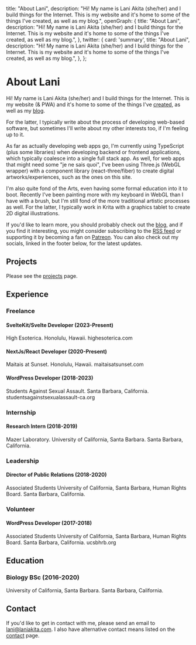   title: "About Lani",
  description: "Hi! My name is Lani Akita (she/her) and I build things for the Internet. This is my website and it's home to some of the things I've created, as well as my blog.",
  openGraph: {
    title: "About Lani",
    description: "Hi! My name is Lani Akita (she/her) and I build things for the Internet. This is my website and it's home to some of the things I've created, as well as my blog.",
  },
  twitter: {
    card: 'summary',
    title: "About Lani",
    description: "Hi! My name is Lani Akita (she/her) and I build things for the Internet. This is my website and it's home to some of the things I've created, as well as my blog.",
  },
};

# About Lani

Hi! My name is Lani Akita (she/her) and I build things for the Internet. This is my website (& PWA) and it's home to some of the things I've [created](/projects), as well as my [blog](/blog).

For the latter, I typically write about the process of developing web-based software, but sometimes I'll write about my other interests too, if I'm feeling up to it.

As far as actually developing web apps go, I'm currently using TypeScript (plus some libraries) when developing backend or frontend applications, which typically coalesce into a single full stack app. As well, for web apps that might need some "je ne sais quoi", I've been using Three.js (WebGL wrapper) with a component library (react-three/fiber) to create digital artworks/experiences, such as the ones on this site.

I'm also quite fond of the Arts, even having some formal education into it to boot. Recently I've been painting more with my keyboard in WebGL than I have with a brush, but I'm still fond of the more traditional artistic processes as well. For the latter, I typically work in Krita with a graphics tablet to create 2D digital illustrations.

If you'd like to learn more, you should probably check out the [blog](/blog), and if you find it interesting, you might consider subscribing to the [RSS feed](/rss.xml) or supporting it by becoming a fan on [Patreon](https://patreon.com/Lani_Akita). You can also check out my socials, linked in the footer below, for the latest updates.

## Projects

Please see the [projects](/projects) page.


## Experience

### Freelance

#### SvelteKit/Svelte Developer (2023-Present)

High Esoterica. Honolulu, Hawaii. highesoterica.com

#### NextJs/React Developer (2020-Present)

Maitais at Sunset. Honolulu, Hawaii. maitaisatsunset.com

#### WordPress Developer (2018-2023)

Students Against Sexual Assault. Santa Barbara, California. studentsagainstsexualassault-ca.org

### Internship

#### Research Intern (2018-2019)

Mazer Laboratory. University of California, Santa Barbara. Santa Barbara, California.

### Leadership

#### Director of Public Relations (2018-2020)

Associated Students University of California, Santa Barbara, Human Rights Board. Santa Barbara, California.

### Volunteer

#### WordPress Developer (2017-2018)

Associated Students University of California, Santa Barbara, Human Rights Board. Santa Barbara, California. ucsbhrb.org

## Education

### Biology BSc (2016-2020)

University of California, Santa Barbara. Santa Barbara, California.

## Contact

If you'd like to get in contact with me, please send an email to lani@laniakita.com. I also have alternative contact means listed on the [contact](/contact) page.

